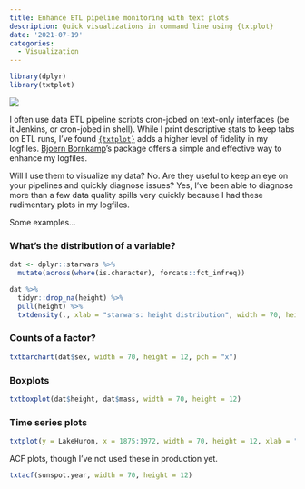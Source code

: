 ```yaml
---
title: Enhance ETL pipeline monitoring with text plots
description: Quick visualizations in command line using {txtplot} 
date: '2021-07-19'
categories:
  - Visualization
---
```


```r
library(dplyr)
library(txtplot)
```

![](images/paste-34A2F71F.png)

I often use data ETL pipeline scripts cron-jobed on text-only interfaces (be it Jenkins, or cron-jobed in shell). While I print descriptive stats to keep tabs on ETL runs, I've found [`{txtplot}`](https://cran.r-project.org/web/packages/txtplot/index.html) adds a higher level of fidelity in my logfiles. [Bjoern Bornkamp](https://www.rdocumentation.org/collaborators/name/Bjoern%20Bornkamp)'s package offers a simple and effective way to enhance my logfiles.

Will I use them to visualize my data? No. Are they useful to keep an eye on your pipelines and quickly diagnose issues? Yes, I've been able to diagnose more than a few data quality spills very quickly because I had these rudimentary plots in my logfiles.

Some examples...

### What's the distribution of a variable?

```r
dat <- dplyr::starwars %>% 
  mutate(across(where(is.character), forcats::fct_infreq))

dat %>%
  tidyr::drop_na(height) %>% 
  pull(height) %>% 
  txtdensity(., xlab = "starwars: height distribution", width = 70, height = 12, pch = "o")
```

### Counts of a factor?

```r
txtbarchart(dat$sex, width = 70, height = 12, pch = "x")
```

### Boxplots

```r
txtboxplot(dat$height, dat$mass, width = 70, height = 12)
```

### Time series plots

```r
txtplot(y = LakeHuron, x = 1875:1972, width = 70, height = 12, xlab = "year", ylab = "level")
```

ACF plots, though I've not used these in production yet.

```r
txtacf(sunspot.year, width = 70, height = 12)
```
